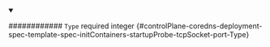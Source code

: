 
<details className="config-field" data-expandable="false" open>
<summary>

############ `Type` <span className="config-field-required" data-required="false">required</span> <span className="config-field-type">integer</span> <span className="config-field-default"></span> <span className="config-field-enum"></span> {#controlPlane-coredns-deployment-spec-template-spec-initContainers-startupProbe-tcpSocket-port-Type}



</summary>



</details>
